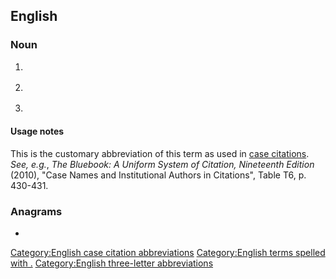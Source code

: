 {{also|Appendix:Variations of "sec"}}
==English==

===Noun===
{{en-noun|?}}

# {{lb|en|legal}} {{abbreviation of|en|security}}
# {{lb|en|legal}} {{abbreviation of|en|securities}}
# {{abbreviation of|en|section}}

====Usage notes====
This is the customary abbreviation of this term as used in [[case citation]]s. ''See, e.g.'', ''The Bluebook: A Uniform System of Citation, Nineteenth Edition'' (2010), "Case Names and Institutional Authors in Citations", Table T6, p. 430-431.

===Anagrams===
* {{anagrams|en|a=ces|CES|CEs|CSE|ECS|ESC|Esc|SCE|ces|sce.}}

[[Category:English case citation abbreviations]]
[[Category:English terms spelled with .]]
[[Category:English three-letter abbreviations]]